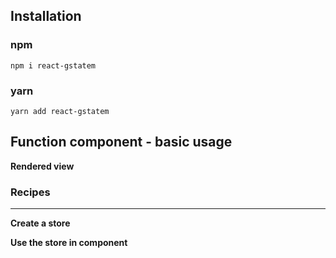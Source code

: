 


<Meta
	title="React/Function component/Basic usage"
	parameters={defaultDocParams()}
/>

## Installation

### npm

```shell
npm i react-gstatem
```

### yarn

```shell
yarn add react-gstatem
```

## Function component - basic usage

**Rendered view**

<Canvas className="custom-docs-story">
	<FCBasicUsage />
</Canvas>

### Recipes

---

**Create a store**

<CodeView
	componentName="FCStore"
	jsContent={StateJsContent}
	tsContent={StateTsContent}
/>

**Use the store in component**

<CodeView
	componentName="FCBasicUsage"
	jsContent={BasicUsageJsContent}
	tsContent={BasicUsageTsContent}
/>

